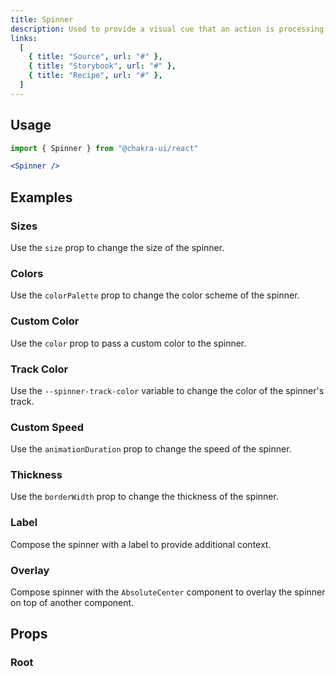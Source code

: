 ```yaml
---
title: Spinner
description: Used to provide a visual cue that an action is processing
links:
  [
    { title: "Source", url: "#" },
    { title: "Storybook", url: "#" },
    { title: "Recipe", url: "#" },
  ]
---
```


<ExampleTabs name="spinner-basic" />

## Usage

```jsx
import { Spinner } from "@chakra-ui/react"
```

```jsx
<Spinner />
```

## Examples

### Sizes

Use the `size` prop to change the size of the spinner.

<ExampleTabs name="spinner-with-sizes" />

### Colors

Use the `colorPalette` prop to change the color scheme of the spinner.

<ExampleTabs name="spinner-with-colors" />

### Custom Color

Use the `color` prop to pass a custom color to the spinner.

<ExampleTabs name="spinner-custom-color" />

### Track Color

Use the `--spinner-track-color` variable to change the color of the spinner's
track.

<ExampleTabs name="spinner-with-track-color" />

### Custom Speed

Use the `animationDuration` prop to change the speed of the spinner.

<ExampleTabs name="spinner-with-custom-speed" />

### Thickness

Use the `borderWidth` prop to change the thickness of the spinner.

<ExampleTabs name="spinner-with-custom-thickness" />

### Label

Compose the spinner with a label to provide additional context.

<ExampleTabs name="spinner-with-label" />

### Overlay

Compose spinner with the `AbsoluteCenter` component to overlay the spinner on
top of another component.

<ExampleTabs name="spinner-with-overlay" />

## Props

### Root

<PropTable component="Spinner" part="Spinner" />
